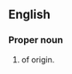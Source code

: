==English==

===Proper noun===
{{en-proper noun}}

# {{given name|female|from=India}} of {{etyl|ta|en}} origin.